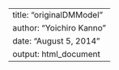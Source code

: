 <!--
%\VignetteEngine{knitr}
%\VignetteIndexEntry{ISMB Twitter Analysis}
-->

---
title: "originalDMModel"
author: "Yoichiro Kanno"
date: "August 5, 2014"
output: html_document
---



